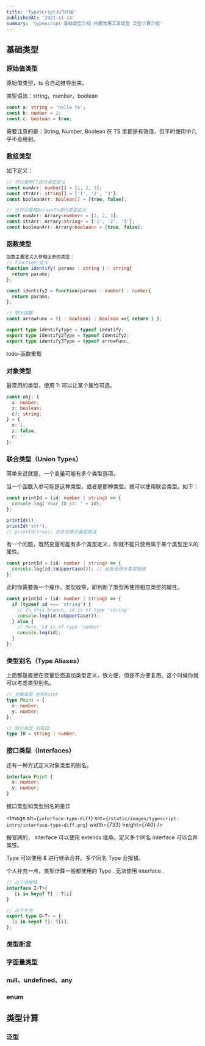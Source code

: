 ```yaml
---
title: 'TypeScript入门介绍'
publishedAt: '2021-11-14'
summary: 'typescript 基础类型介绍 内置常用工具类型 泛型计算介绍'
---
```


## 基础类型

### 原始值类型

原始值类型，ts 会自动推导出来。

类型语法：string，number，boolean

```typescript
const a: string = 'hello ts';
const b: number = 2;
const c: boolean = true;
```

需要注意的是：String, Number, Boolean 在 TS 里都是有效值，但平时使用中几乎不会用到。

### 数组类型

如下定义：

```typescript
// 可以使用[]进行类型定义
const numArr: number[] = [1, 2, 3];
const strArr: string[] = ['1', '2', '3'];
const booleanArr: boolean[] = [true, false];

// 也可以使用Array<T>进行类型定义
const numArr: Arrary<number> = [1, 2, 3];
const strArr: Arrary<string> = ['1', '2', '3'];
const booleanArr: Arrary<boolean> = [true, false];
```

### 函数类型

```typescript
函数主要定义入参和出参的类型：
// function 定义
function identify( params : string ) : string{
  return params;
};

const identify2 = function(params : number) : number{
  return params;
};

// 箭头函数
const arrowFunc = (i : boolean) : boolean =>{ return i };

export type identifyType = typeof identify;
export type identify2Type = typeof identify2;
export type identify3Type = typeof arrowFunc;
```

todo-函数重载

### 对象类型

最常用的类型，使用 ?: 可以让某个属性可选。

```typescript
const obj: {
  x: number;
  z: boolean;
  c?: string;
} = {
  x: 1,
  z: false,
  c: ''
};
```

### 联合类型（Union Types）

简单来说就是，一个变量可能有多个类型选项。

当一个函数入参可能是这种类型，或者是那种类型。就可以使用联合类型。如下：

```typescript
const printId = (id: number | string) => {
  console.log('Your ID is: ' + id);
};

printId(1);
printId('str');
// printId(true); 此处会提示类型错误
```

有一个问题，既然变量可能有多个类型定义，你就不能只使用属于某个类型定义的属性。

```typescript
const printId = (id: number | string) => {
  console.log(id.toUpperCase()); // 此处会提示类型错误
};
```

此时你需要做一个操作，类型收窄，即判断了类型再使用相应类型的属性。

```typescript
const printId = (id: number | string) => {
  if (typeof id === 'string') {
    // In this branch, id is of type 'string'
    console.log(id.toUpperCase());
  } else {
    // Here, id is of type 'number'
    console.log(id);
  }
};
```

### 类型别名（Type Aliases）

上面都是直接在变量后面追加类型定义，很方便，但是不方便复用。这个时候你就可以考虑类型别名。

```typescript
// 对象类型 别名Point
type Point = {
  x: number;
  y: number;
};

// 联合类型 别名ID
type ID = string | number;
```

### 接口类型（Interfaces）

还有一种方式定义对象类型的别名。

```typescript
interface Point {
  x: number;
  y: number;
}
```


接口类型和类型别名的差异

<Image
  alt={`interface-type-diff`}
  src={`/static/images/typescript-intro/interface-type-diff.png`}
  width={733}
  height={740}
/>

搬官网的，
interface 可以使用 extends 继承。定义多个同名 interface 可以合并属性。

Type 可以使用 & 进行继承合并。多个同名 Type 会报错。

个人补充一点，类型计算一般都使用的 Type . 无法使用 interface .

```typescript
// 以下会报错
interface I<T>{
   [i in keyof T] : T[i]
}

// 以下不会
export type D<T> = {
  [i in keyof T]: T[i];
};
```


### 类型断言

### 字面量类型

### null、undefined、any

### enum

## 类型计算

### 泛型
